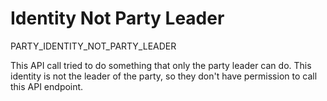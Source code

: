 # Identity Not Party Leader

<Summary>PARTY_IDENTITY_NOT_PARTY_LEADER</Summary>

This API call tried to do something that only the party leader can do. This identity is not the leader of the party, so they don't have permission to call this API endpoint.
